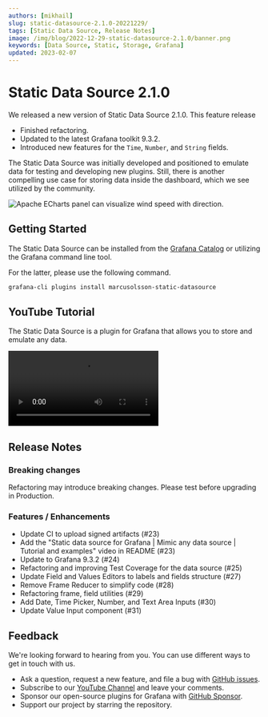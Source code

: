 ```yaml
---
authors: [mikhail]
slug: static-datasource-2.1.0-20221229/
tags: [Static Data Source, Release Notes]
image: /img/blog/2022-12-29-static-datasource-2.1.0/banner.png
keywords: [Data Source, Static, Storage, Grafana]
updated: 2023-02-07
---
```



# Static Data Source 2.1.0

We released a new version of Static Data Source 2.1.0. This feature release

- Finished refactoring.
- Updated to the latest Grafana toolkit 9.3.2.
- Introduced new features for the `Time`, `Number`, and `String` fields.

The Static Data Source was initially developed and positioned to emulate data for testing and developing new plugins. Still, there is another compelling use case for storing data inside the dashboard, which we see utilized by the community.

<Image
  title="Apache ECharts panel can visualize wind speed with direction."
  src="/img/blog/2022-12-29-static-datasource-2.1.0/wind.png"
  lazy={false}
/>

## Getting Started

The Static Data Source can be installed from the [Grafana Catalog](https://grafana.com/grafana/plugins/marcusolsson-static-datasource/) or utilizing the Grafana command line tool.

For the latter, please use the following command.

```bash
grafana-cli plugins install marcusolsson-static-datasource
```

## YouTube Tutorial

The Static Data Source is a plugin for Grafana that allows you to store and emulate any data.

<Video
  src="https://www.youtube.com/embed/QOV8ECOUjWs"
  title="Mimic any data with Static data source."
/>

## Release Notes

### Breaking changes

Refactoring may introduce breaking changes. Please test before upgrading in Production.

### Features / Enhancements

- Update CI to upload signed artifacts (#23)
- Add the "Static data source for Grafana | Mimic any data source | Tutorial and examples" video in README (#23)
- Update to Grafana 9.3.2 (#24)
- Refactoring and improving Test Coverage for the data source (#25)
- Update Field and Values Editors to labels and fields structure (#27)
- Remove Frame Reducer to simplify code (#28)
- Refactoring frame, field utilities (#29)
- Add Date, Time Picker, Number, and Text Area Inputs (#30)
- Update Value Input component (#31)

## Feedback

We're looking forward to hearing from you. You can use different ways to get in touch with us.

- Ask a question, request a new feature, and file a bug with [GitHub issues](https://github.com/volkovlabs/volkovlabs-static-datasource/issues).
- Subscribe to our [YouTube Channel](https://www.youtube.com/@volkovlabs) and leave your comments.
- Sponsor our open-source plugins for Grafana with [GitHub Sponsor](https://github.com/sponsors/VolkovLabs).
- Support our project by starring the repository.

